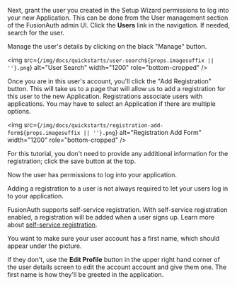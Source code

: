 
Next, grant the user you created in the Setup Wizard permissions to log into your new Application. This can be done from the User management section of the FusionAuth admin UI. Click the <strong>Users</strong> link in the navigation. If needed, search for the user.

Manage the user's details by clicking on the black "Manage" button.

<img src={`/img/docs/quickstarts/user-search${props.imagesuffix || ''}.png`} alt="User Search" width="1200" role="bottom-cropped" />

Once you are in this user's account, you'll click the "Add Registration" button. This will take us to a page that will allow us to add a registration for this user to the new Application. Registrations associate users with applications. You may have to select an Application if there are multiple options.

<img src={`/img/docs/quickstarts/registration-add-form${props.imagesuffix || ''}.png`} alt="Registration Add Form" width="1200" role="bottom-cropped" />

For this tutorial, you don't need to provide any additional information for the registration; click the save button at the top.

Now the user has permissions to log into your application.

<Aside type="note">
Adding a registration to a user is not always required to let your users log in to your application.

FusionAuth supports self-service registration. With self-service registration enabled, a registration will be added when a user signs up. Learn more about [self-service registration](/docs/lifecycle/register-users/basic-registration-forms).
</Aside>

You want to make sure your user account has a first name, which should appear under the picture.

If they don't, use the <strong>Edit Profile</strong> button in the upper right hand corner of the user details screen to edit the account account and give them one. The first name is how they'll be greeted in the application.
